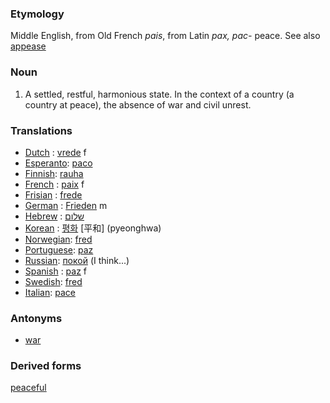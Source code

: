 ===Etymology===
Middle English, from Old French ''pais'', from Latin ''pax, pac-'' peace.  See also [[appease]]
===Noun===
# A settled, restful, harmonious state. In the context of a country (a country at peace), the absence of war and civil unrest.

===Translations===
*[[Dutch]] : [[vrede]] f
*[[Esperanto]]: [[paco]]
*[[Finnish]]: [[rauha]]
*[[French]] : [[paix]] f
*[[Frisian]] : [[frede]]
*[[German]] : [[Frieden]] m
*[[Hebrew]] : [[שלום]]
*[[Korean]] : [[평화]] [平和] (pyeonghwa)
*[[Norwegian]]: [[fred]]
*[[Portuguese]]: [[paz]]
*[[Russian]]: [[покой]] (I think...)
*[[Spanish]] : [[paz]] f
*[[Swedish]]: [[fred]]
*[[Italian]]: [[pace]]

===Antonyms===
*[[war]]

===Derived forms===
[[peaceful]]